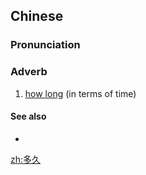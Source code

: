 ==Chinese==
{{zh-forms}}

===Pronunciation===
{{zh-pron
|m=duōjiǔ
|c=do1 gau2
|cat=adv
}}

===Adverb===
{{zh-adv}}

# [[how long]] (in terms of time)
#: {{zh-x|你 在 這個 城市 住 了 多久 了？|'''How long''' have you lived in this city?}}

====See also====
* {{zh-l|多長|tr=duōcháng}}

{{zh-cat|Time}}

[[zh:多久]]